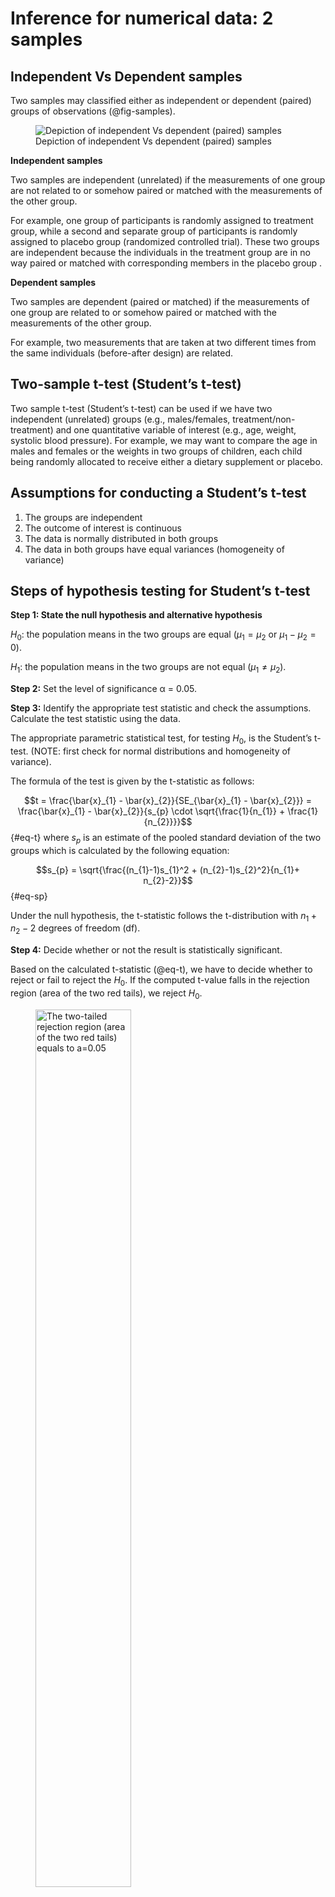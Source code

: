 # Inference for numerical data: 2 samples {#sec-two_samples}

## Independent Vs Dependent samples

Two samples may classified either as independent or dependent (paired) groups of observations (@fig-samples).

![Depiction of independent Vs dependent (paired) samples](images/samples.png){#fig-samples}

**Independent samples**

Two samples are independent (unrelated) if the measurements of one group are not related to or somehow paired or matched with the measurements of the other group.

For example, one group of participants is randomly assigned to treatment group, while a second and separate group of participants is randomly assigned to placebo group (randomized controlled trial). These two groups are independent because the individuals in the treatment group are in no way paired or matched with corresponding members in the placebo group .

**Dependent samples**

Two samples are dependent (paired or matched) if the measurements of one group are related to or somehow paired or matched with the measurements of the other group.

For example, two measurements that are taken at two different times from the same individuals (before-after design) are related.

## Two-sample t-test (Student's t-test)

Two sample t-test (Student's t-test) can be used if we have two independent (unrelated) groups (e.g., males/females, treatment/non-treatment) and one quantitative variable of interest (e.g., age, weight, systolic blood pressure). For example, we may want to compare the age in males and females or the weights in two groups of children, each child being randomly allocated to receive either a dietary supplement or placebo.

::: {.callout-warning icon="false"}
## **Assumptions for conducting a Student's t-test**

1.  The groups are independent
2.  The outcome of interest is continuous
3.  The data is normally distributed in both groups
4.  The data in both groups have equal variances (homogeneity of variance)
:::

::: {.callout-tip icon="false"}
## Steps of hypothesis testing for Student's t-test

**Step 1: State the null hypothesis and alternative hypothesis**

$H_{0}$: the population means in the two groups are equal ($μ_{1}=μ_{2}$ or $μ_{1} - μ_{2} = 0$).

$H_{1}$: the population means in the two groups are not equal ($μ_{1} \neq μ_{2}$).

**Step 2:** Set the level of significance α = 0.05.

**Step 3:** Identify the appropriate test statistic and check the assumptions. Calculate the test statistic using the data.

Τhe appropriate parametric statistical test, for testing $H_{0}$, is the Student's t-test. (NOTE: first check for normal distributions and homogeneity of variance).

The formula of the test is given by the t-statistic as follows:

$$t = \frac{\bar{x}_{1} - \bar{x}_{2}}{SE_{\bar{x}_{1} - \bar{x}_{2}}} = \frac{\bar{x}_{1} - \bar{x}_{2}}{s_{p} \cdot \sqrt{\frac{1}{n_{1}} + \frac{1}{n_{2}}}}$$ {#eq-t} where $s_{p}$ is an estimate of the pooled standard deviation of the two groups which is calculated by the following equation:

$$s_{p} = \sqrt{\frac{(n_{1}-1)s_{1}^2 + (n_{2}-1)s_{2}^2}{n_{1}+ n_{2}-2}}$$ {#eq-sp}

Under the null hypothesis, the t-statistic follows the t-distribution with $n_{1}+ n_{2}-2$ degrees of freedom (df).

**Step 4:** Decide whether or not the result is statistically significant.

Based on the calculated t-statistic (@eq-t), we have to decide whether to reject or fail to reject the $H_{0}$. If the computed t-value falls in the rejection region (area of the two red tails), we reject $H_{0}$.

![The two-tailed rejection region (area of the two red tails) equals to a=0.05](images/ttest1.png){#fig-ttest1 width="60%"}

In practice, we use the p-value (as generated by Jamovi based on the value of the t-statistic @eq-t) to guide our decision:

-   If p − value \< 0.05, reject the null hypothesis, $H_{0}$.
-   If p − value ≥ 0.05, do not reject the null hypothesis, $H_{0}$.

The 95% confidence interval (CI) for the difference of the two means at significance level α=0.05, with df, and for a two-tailed t-test is given by:

$$ 95\% \ CI = \bar{x}_{1} - \bar{x}_{2} \pm t_{df;0.05/2} \cdot SE_{\bar{x}_{1} - \bar{x}_{2}}$$ {#eq-ci}

> Note that, if the means are significantly different (reject $H_{0}$), the 95% CI of the difference in means will not include **zero**.

**Step 5:** Interpretation of the results.

Report the difference in means, the 95% CI, and the p-value of the test.
:::

::: {.callout-important icon="false"}
## Not equal variances-Welch's t-test

If the assumption of equal variances is not satisfied, the t-statistic is given by the following expression (Welch's t-test):

$$t = \frac{\bar{x}_{1} - \bar{x}_{2}}{\sqrt{\frac{s_{1}^2}{n_{1}} + \frac{s_{2}^2}{n_{2}}}}$$ {#eq-t2}

The distribution of the test statistic is approximated as an ordinary t-distribution with the degrees of freedom df calculated using the Welch--Satterthwaite equation:

$$ df= \frac{(s_{1}^2/n_{1} + s_{2}^2/n_{2})^2}{(s_{1}^2/n_{1})^2/(n_{1}-1)+(s_{2}^2/n_{2})^2/(n_{2}-1)}$$ {#eq-sp2}
:::

::: {.callout-note icon="false"}
## Example-Student's t-test

Blood pressure levels were measured in 100 diabetic and 100 non-diabetic men aged 40-49 years. Mean systolic blood pressure (sbp) was 146.4 mmHg with standard deviation 18.5 mmHg among the diabetics and 140.4 mmHg with standard deviation 16.8 mmHg among the non-diabetics. Supposed that the assumptions of Normality and constant variance are satisfied, perform a two-tailed two-sample t-test to compare the means in the two groups (α=0.05).

**Step 1: State the null hypothesis and alternative hypothesis**

$H_{0}$: the population means of sbp in the two groups are equal ($μ_{1}=μ_{2}$ or $μ_{1} - μ_{2} = 0$).

$H_{1}$: the population means of sbp in the two groups are not equal ($μ_{1} \neq μ_{2}$).

**Step 2:** We set the level of significance α = 0.05.

**Step 3:** We calculate the test statistic.

First, we calculate the pooled standard deviation of the two groups (@eq-sp):

$$s_{p} = \sqrt{\frac{(n_{1}-1)s_{1}^2 + (n_{2}-1)s_{2}^2}{n_{1} + n_{2}-2}} = \sqrt{\frac{(100-1)18.5^2 + (100-1)16.8^2}{100 + 100-2}} \approx 17.67$$

and then the test t-statistic from @eq-t:

$$t = \frac{\bar{x}_{1} - \bar{x}_{2}}{s_{p} \cdot \sqrt{\frac{1}{n_{1}} + \frac{1}{n_{2}}}} = \frac{146.4 - 140.4}{17.67 \cdot \sqrt{\frac{1}{100} + \frac{1}{100}}} \approx 2.4$$ The t-statistic follows the t-distribution with 198 degrees of freedom (df).

Using a statistical calculator for t-distribution (such as the distrACTION module from Jamovi), we can compute the probability $Pr(T \geq 2.4)= 0.0087$ (@fig-t_p1). Then, the p-value for a two tailed test is 2\*0.0087=0.0174 \< 0.05 (reject $H_{0}$).

![We compute the probability $Pr(T \geq 2.4)= 0.0087$. The orange area is half of the p-value.](images/t_p1.png){#fig-t_p1 width="60%"}

The 95% confidence interval (CI) of the difference at α=0.05, for the two-tailed t-test and for 198 degrees of freedom is (@eq-ci):

$$ 95\% \ CI = \bar{x}_{1} - \bar{x}_{2} \pm t_{198;0.05/2} \cdot SE_{\bar{x}_{1} - \bar{x}_{2}}= 6 \pm 1.972 \cdot 2.5 \approx [1.1, 10.9] \ mmHg$$ Therefore, the 95% confidence interval for the difference in the two means ranges from 1.1 mmHg to 10.9 mmHg. Note that the **zero** is not included in the 95% CI of the difference in means.

**Step 5:** Interpretation of the results.

The mean systolic blood pressure (146.4 mmHg, sd=18.5 mmHg) in diabetic men is significantly higher than the mean systolic blood pressure in non-diabetic men (140.6 mmHg, sd=16.8 mmHg) (MD=6 mmHg, 95% CI: 1.1 to 10.9, p=0.017).
:::

::: {.callout-important icon="false"}
## Mann-Whitney U test

When there is violation of normality, the Mann-Whitney U test can be used. This test compares two independent samples based on the ranks of the values and is often considered the non-parametric equivalent to the Student's t-test.
:::

 

## Paired samples t-test

A paired t-test is used to assess whether the mean of the differences between the two related measurements, x and y, is significantly different from zero.

| x       | y       | d = x-y             |
|---------|---------|---------------------|
| $x_{1}$ | $y_{1}$ | $d_{1}=x_{1}-y_{1}$ |
| $x_{2}$ | $y_{2}$ | $d_{2}=x_{2}-y_{2}$ |
| $x_{3}$ | $y_{3}$ | $d_{3}=x_{3}-y_{3}$ |
| .       | .       | .                   |
| $x_{i}$ | $y_{i}$ | $d_{i}=x_{i}-y_{i}$ |
| .       | .       | .                   |
| $x_{n}$ | $y_{n}$ | $d_{n}=x_{n}-y_{n}$ |

: The differences between the two related measurements, x and y. {#tbl-dif}

::: {.callout-warning icon="false"}
## **Assumptions for conducting a paired t-test**

1.  The groups are dependent
2.  The outcome of interest is continuous
3.  The **differences** between the pairs of measurements, $d_{i}$s, are normally distributed.
:::

Because of the paired nature of the data, the two samples must be of the same size, $n$. We have $n$ differences $d$, with sample mean $\bar{d}$ and standard deviation $s_{\bar{d}}$.

::: {.callout-tip icon="false"}
## Steps of hypothesis testing for paired t-test

**Step 1: State the null hypothesis and alternative hypothesis**

$H_{0}$: the mean of the differences in the population is zero ($μ_{\bar{d}}=0$).

$H_{1}$: the mean of the differences in the population is not zero ($μ_{\bar{d}} \neq 0$).

**Step 2:** Set the level of significance α = 0.05.

**Step 3:** Identify the appropriate test statistic and check the assumptions. Calculate the test statistic using the data.

Τhe appropriate parametric statistical test, for testing $H_{0}$, is the paired t-test. (NOTE: first check for normal distribution of the **differences**).

The formula of the test is given by the t-statistic as follows:

$$t = \frac{\bar{d}}{SE_{\bar{d}}} = \frac{\bar{d}}{s_{\bar{d}}/ \sqrt{n}}$$ {#eq-tp}

where $s_{\bar{d}}/ \sqrt{n}$ is the estimate of standard error and $n$ is the number of pairs.

Under the null hypothesis, the t-statistic follows the t-distribution with $n-1$ degrees of freedom (df).

**Step 4:** Decide whether or not the result is statistically significant.

Based on the calculated t-statistic (@eq-tp), we have to decide whether to reject or fail to reject the $H_{0}$. If the computed t-value falls in the rejection region (area of the two red tails), we reject $H_{0}$.

![The two-tailed rejection region (area of the two red tails) equals to a=0.05](images/ttest1.png){width="60%"}

In practice, we use the p-value (as generated by Jamovi based on the value of the t-statistic @eq-tp) to guide our decision:

-   If p − value \< 0.05, reject the null hypothesis, $H_{0}$.
-   If p − value ≥ α, do not reject the null hypothesis, $H_{0}$.

The 95% confidence interval (CI) for the differences at significance level α=0.05, with df, and for a two-tailed t-test is given by:

$$ 95\% \ CI = \bar{d} \pm t_{df;0.05/2} \cdot SE_{\bar{d}}$$ {#eq-cip}

> Note that, if the mean of the differences is significantly different from zero (reject $H_{0}$), the 95% CI of the mean of the differences will not include **zero**.

**Step 5:** Interpretation of the results.

Report the mean of the differences, the 95% CI, and the p-value of the test.
:::

::: {.callout-note icon="false"}
## Example-Paired t-test

Systolic blood pressure (sbp) levels were measured in 16 middle-aged men before and after a standard exercise. The mean of differences (after-before) in sbp following exercise was 6.6 mmHg (risen) and the standard deviation of the differences was 6.0 mmHg. Supposed that the assumption of Normality of the differences is satisfied, perform a two-tailed paired t-test to investigate if the mean of differences is significant (α=0.05).

**Step 1: State the null hypothesis and alternative hypothesis**

$H_{0}$: the mean of differences of sbp is zero ($μ_{\bar{d}}=0$).

$H_{1}$: the mean of differences of sbp is not zero ($μ_{\bar{d}} \neq 0$).

**Step 2:** We set the level of significance α = 0.05.

**Step 3:** We calculate the test statistic.

The test t-statistic from @eq-tp is:

$$t = \frac{\bar{d}}{s_{\bar{d}}/ \sqrt{n}} = \frac{6.6}{6/ \sqrt{16}} = \frac{6.6}{6/ 4} = 4.4$$

The t-statistic follows the t-distribution with 15 degrees of freedom (df).

Using a statistical calculator for t-distribution (such as the distrACTION module from Jamovi), we can compute the probability $Pr(T \geq 4.4)= 0.0003$ (@fig-t_p2). Then, the p-value for a two tailed test is 2\*0.0003=0.0006 \< 0.05 (reject $H_{0}$).

![We compute the probability $Pr(T \geq 4.4)= 0.0003$. The orange area is half of the p-value.](images/t_p2.png){#fig-t_p2 width="60%"}

The 95% confidence interval (CI) of the difference at α=0.05, for the two-tailed t-test and for 15 degrees of freedom is (@eq-cip):

$$ 95\% \ CI = \bar{d} \pm t_{15;0.05/2} \cdot SE_{\bar{d}}= 6.6 \pm 2.131 \cdot 1.5= 6.6 \pm 3.197 \approx [3.4, 9.8] \ mmHg$$

Therefore, the 95% confidence interval for mean of the differences ranges from 3.4 mmHg to 9.8 mmHg. Note that the **zero** is not included in the 95% CI mean of differences.

**Step 5:** Interpretation of the results.

The mean of differences (after-before) in systolic blood pressure following exercise was 6.6 mmHg (sd=6.0 mmHg) which was a significant increase (p\<0.001).
:::

::: {.callout-important icon="false"}
## Wilcoxon Signed-Rank test

When there is violation of normality in the distribution of the differences, Wilcoxon Signed-Rank test can be used. This test is based on the sign and the magnitude of the rank of the differences between pairs of measurements. It is often considered the non-parametric equivalent to the paired t-test.
:::
